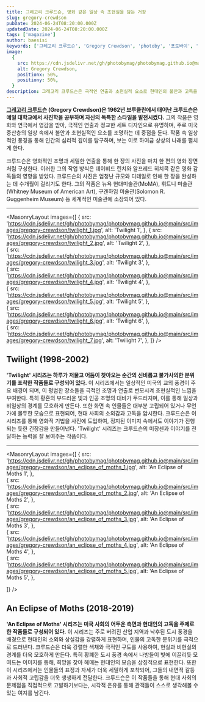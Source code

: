 ```yaml
---
title: 그레고리 크루드슨, 영화 같은 일상 속 초현실을 담는 거장
slug: gregory-crewdson
pubDate: 2024-06-24T08:20:00.000Z
updatedDate: 2024-06-24T08:20:00.000Z
tags: ['magazine']
author: baesisi
keywords: ['그레고리 크루드슨', 'Gregory Crewdson', 'photoby', '포토바이', '사진작가', 'photography']
image:
  {
    src: https://cdn.jsdelivr.net/gh/photobymag/photobymag.github.io@main/src/images/gregory-crewdson/twilight_2.jpg,
    alt: Gregory Crewdson,
    positionx: 50%,
    positiony: 50%,
  }
description: 그레고리 크루드슨은 극적인 연출과 초현실적 요소로 현대인의 불안과 고독을 표현하는 사진 작가로, 영화적인 조명과 디테일한 연출을 통해 한 편의 영화 장면처럼 작품을 구성한다. 대표작으로 'Twilight'와 'An Eclipse of Moths' 시리즈가 있다.
---
```


**[그레고리 크루드슨](https://gagosian.com/artists/gregory-crewdson/?utm_source=referral&utm_medium=website&utm_campign=photoby_xyz) (Gregory Crewdson)은 1962년 브루클린에서 태어난 크루드슨은 예일 대학교에서 사진학을 공부하며 자신의 독특한 스타일을 발전시켰다.**
그의 작품은 영화와 연극에서 영감을 받아, 극적인 연출과 정교한 세트 디자인으로 유명하며, 주로 미국 중산층의 일상 속에서 불안과 초현실적인 요소를 조명하는 데 중점을 둔다. 
작품 속 일상적인 풍경을 통해 인간의 심리적 깊이를 탐구하며, 보는 이로 하여금 상상의 나래를 펼치게 한다.

크루드슨은 영화적인 조명과 세밀한 연출을 통해 한 장의 사진을 마치 한 편의 영화 장면처럼 구성한다. 
이러한 그의 작업 방식은 데이비드 린치와 알프레드 히치콕 같은 영화 감독들의 영향을 받았다. 
크루드슨의 사진은 엄청난 규모와 디테일로 인해 한 장을 완성하는 데 수개월이 걸리기도 한다. 
그의 작품은 뉴욕 현대미술관(MoMA), 휘트니 미술관(Whitney Museum of American Art), 구겐하임 미술관(Solomon R. Guggenheim Museum) 등 세계적인 미술관에 소장되어 있다.

---


<MasonryLayout
  images={[
    {
      src: 'https://cdn.jsdelivr.net/gh/photobymag/photobymag.github.io@main/src/images/gregory-crewdson/twilight_1.jpg',
      alt: 'Twilight 1',
    },
    {
      src: 'https://cdn.jsdelivr.net/gh/photobymag/photobymag.github.io@main/src/images/gregory-crewdson/twilight_2.jpg',
      alt: 'Twilight 2',
    },    
    {
      src: 'https://cdn.jsdelivr.net/gh/photobymag/photobymag.github.io@main/src/images/gregory-crewdson/twilight_3.jpg',
      alt: 'Twilight 3',
    },    
    {
      src: 'https://cdn.jsdelivr.net/gh/photobymag/photobymag.github.io@main/src/images/gregory-crewdson/twilight_4.jpg',
      alt: 'Twilight 4',
    },    
    {
      src: 'https://cdn.jsdelivr.net/gh/photobymag/photobymag.github.io@main/src/images/gregory-crewdson/twilight_5.jpg',
      alt: 'Twilight 5',
    },    
    {
      src: 'https://cdn.jsdelivr.net/gh/photobymag/photobymag.github.io@main/src/images/gregory-crewdson/twilight_6.jpg',
      alt: 'Twilight 6',
    },    
    {
      src: 'https://cdn.jsdelivr.net/gh/photobymag/photobymag.github.io@main/src/images/gregory-crewdson/twilight_7.jpg',
      alt: 'Twilight 7',
    },
  ]}
/>

## Twilight (1998-2002)

**'Twilight' 시리즈는 하루가 저물고 어둠이 찾아오는 순간의 신비롭고 불가사의한 분위기를 포착한 작품들로 구성되어 있다.** 
이 시리즈에서는 일상적인 미국의 교외 풍경이 주요 배경이 되며, 이 평범한 장소들을 극적인 조명과 연출로 변모시켜 초현실적인 느낌을 부여한다. 
특히 황혼의 부드러운 빛과 인공 조명의 대비가 두드러지며, 이를 통해 일상과 비일상의 경계를 모호하게 만든다.
또한 화면 속 인물들은 대부분 고립되어 있거나 무언가에 몰두한 모습으로 표현되어, 현대 사회의 소외감과 고독을 암시한다.
크루드슨은 이 시리즈를 통해 영화적 기법을 사진에 도입하여, 정지된 이미지 속에서도 이야기가 진행되는 듯한 긴장감을 만들어낸다.
'Twilight' 시리즈는 크루드슨의 미장센과 이야기를 전달하는 능력을 잘 보여주는 작품이다.

---


<MasonryLayout
  images={[
    {
      src: 'https://cdn.jsdelivr.net/gh/photobymag/photobymag.github.io@main/src/images/gregory-crewdson/an_eclipse_of_moths_1.jpg',
      alt: 'An Eclipse of Moths 1',
    },    
    {
      src: 'https://cdn.jsdelivr.net/gh/photobymag/photobymag.github.io@main/src/images/gregory-crewdson/an_eclipse_of_moths_2.jpg',
      alt: 'An Eclipse of Moths 2',
    },    
    {
      src: 'https://cdn.jsdelivr.net/gh/photobymag/photobymag.github.io@main/src/images/gregory-crewdson/an_eclipse_of_moths_3.jpg',
      alt: 'An Eclipse of Moths 3',
    },    
    {
      src: 'https://cdn.jsdelivr.net/gh/photobymag/photobymag.github.io@main/src/images/gregory-crewdson/an_eclipse_of_moths_4.jpg',
      alt: 'An Eclipse of Moths 4',
    },    
    {
      src: 'https://cdn.jsdelivr.net/gh/photobymag/photobymag.github.io@main/src/images/gregory-crewdson/an_eclipse_of_moths_5.jpg',
      alt: 'An Eclipse of Moths 5',
    },

  ]}
/>

## An Eclipse of Moths (2018-2019)

**'An Eclipse of Moths' 시리즈는 미국 사회의 어두운 측면과 현대인의 고독을 주제로 한 작품들로 구성되어 있다.**
이 시리즈는 주로 버려진 산업 지역과 낙후된 도시 풍경을 배경으로 현대인의 소외와 상실감을 강렬하게 표현하며, 인물의 고독한 분위기를 극적으로 드러낸다. 
크루드슨은 더욱 강렬한 색채와 극적인 구도를 사용하여, 현실과 비현실의 경계를 더욱 모호하게 만든다.
특히 황폐한 도시 풍경 속에서 나방들이 빛에 이끌리듯 모여드는 이미지를 통해, 희망을 찾아 헤매는 현대인의 모습을 상징적으로 표현한다.
또한 이 시리즈에서는 인물들의 표정과 자세가 더욱 세밀하게 포착되어, 그들의 내면적 갈등과 사회적 고립감을 더욱 생생하게 전달한다.
크루드슨은 이 작품들을 통해 현대 사회의 문제점을 직접적으로 고발하기보다는, 시각적 은유를 통해 관객들이 스스로 생각해볼 수 있는 여지를 남긴다.